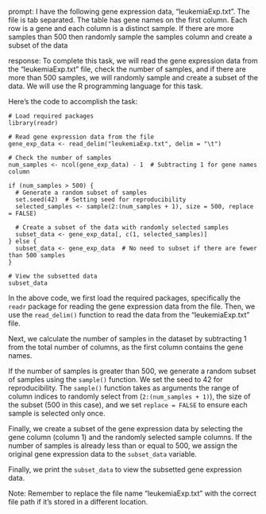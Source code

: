 prompt:
I have the following gene expression data, "leukemiaExp.txt". The file is tab separated. The table has gene names on the first column. Each row is a gene and each column is a distinct sample.  If there are more samples than 500 then randomly sample the samples column and create a subset of the data

response:
To complete this task, we will read the gene expression data from the "leukemiaExp.txt" file, check the number of samples, and if there are more than 500 samples, we will randomly sample and create a subset of the data. We will use the R programming language for this task.

Here's the code to accomplish the task:

```
# Load required packages
library(readr)

# Read gene expression data from the file
gene_exp_data <- read_delim("leukemiaExp.txt", delim = "\t")

# Check the number of samples
num_samples <- ncol(gene_exp_data) - 1  # Subtracting 1 for gene names column

if (num_samples > 500) {
  # Generate a random subset of samples
  set.seed(42)  # Setting seed for reproducibility
  selected_samples <- sample(2:(num_samples + 1), size = 500, replace = FALSE)
  
  # Create a subset of the data with randomly selected samples
  subset_data <- gene_exp_data[, c(1, selected_samples)]
} else {
  subset_data <- gene_exp_data  # No need to subset if there are fewer than 500 samples
}

# View the subsetted data
subset_data
```

In the above code, we first load the required packages, specifically the `readr` package for reading the gene expression data from the file. Then, we use the `read_delim()` function to read the data from the "leukemiaExp.txt" file. 

Next, we calculate the number of samples in the dataset by subtracting 1 from the total number of columns, as the first column contains the gene names.

If the number of samples is greater than 500, we generate a random subset of samples using the `sample()` function. We set the seed to 42 for reproducibility. The `sample()` function takes as arguments the range of column indices to randomly select from (`2:(num_samples + 1)`), the size of the subset (500 in this case), and we set `replace = FALSE` to ensure each sample is selected only once.

Finally, we create a subset of the gene expression data by selecting the gene column (column 1) and the randomly selected sample columns. If the number of samples is already less than or equal to 500, we assign the original gene expression data to the `subset_data` variable.

Finally, we print the `subset_data` to view the subsetted gene expression data.

Note: Remember to replace the file name "leukemiaExp.txt" with the correct file path if it's stored in a different location.

